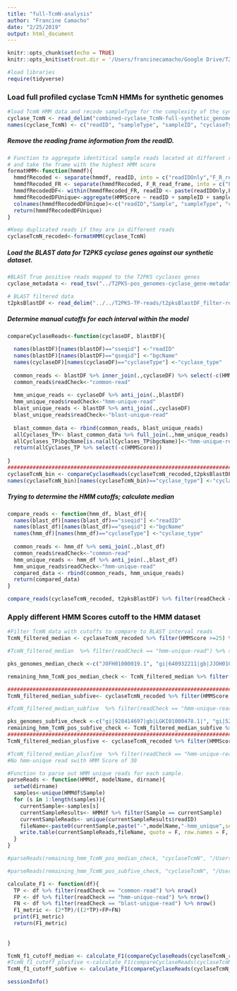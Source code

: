 ```yaml
---
title: "full-TcmN-analysis"
author: "Francine Camacho"
date: "2/25/2019"
output: html_document
---
```


```r
knitr::opts_chunk$set(echo = TRUE)
knitr::opts_knit$set(root.dir = '/Users/francinecamacho/Google Drive/T2PKS-paper/computational_analysis/synthetic_genomes/HMM-analysis/TcmN/')
```


```r
#load libraries
require(tidyverse)
```

### Load full profiled cyclase TcmN HMMs for synthetic genomes
```r
#load TcmN HMM data and recode sampleType for the complexity of the synthetic sample (#of genomes in samples)
cyclase_TcmN <- read_delim("combined-cyclase_TcmN-full-synthetic_genomes-results.txt",col_names = F, delim = "\t") 
names(cyclase_TcmN) <- c("readID", "sampleType", "sampleID", "cyclaseType", "HMMScore")
```

##### Remove the reading frame information from the readID. 
```r
# Function to aggregate identitical sample reads located at different reading frames 
# and take the frame with the highest HMM score
formatHMM<-function(hmmdf){
  hmmdfRecoded <- separate(hmmdf, readID, into = c("readIDOnly","F_R_read_frame"), sep = "/", extra = "merge")
  hmmdfRecoded_FR <- separate(hmmdfRecoded, F_R_read_frame, into = c("F_R","frameNumb"), sep = "_", extra = "merge")
  hmmdfRecodedDF<- within(hmmdfRecoded_FR, readID <- paste(readIDOnly,F_R, sep='/'))
  hmmdfRecodedDFUnique<-aggregate(HMMScore ~ readID + sampleID + sampleType + cyclaseType , hmmdfRecodedDF, max)
  colnames(hmmdfRecodedDFUnique)<-c("readID","Sample", "sampleType", "cyclaseType","HMMScore")
  return(hmmdfRecodedDFUnique)
}

#Keep duplicated reads if they are in different reads
cyclaseTcmN_recoded<-formatHMM(cyclase_TcmN)
```

##### Load the BLAST data for T2PKS cyclase genes against our synthetic dataset. 
```r
#BLAST True positive reads mapped to the T2PKS cyclases genes 
cyclase_metadata <- read_tsv("../T2PKS-pos_genomes-cyclase_gene-metadata.txt", col_names = T) %>% filter(used_in_synthetic_metagenome == "Y") %>% select(c(11:9))

# BLAST filtered data 
t2pksBlastDF <- read_delim("../../T2PKS-TP-reads/t2pksBlastDF_filter-results.txt", col_names = T, delim = "\t") %>% inner_join(.,cyclase_metadata, by= c("qseqid" = "nucl_cyclase_target_name") )%>% filter(cyclase_type == "TcmN") 

```

##### Determine manual cutoffs for each interval within the model
```r
compareCyclaseReads<-function(cyclaseDF, blastDF){
  
  names(blastDF)[names(blastDF)=="sseqid"] <-"readID"
  names(blastDF)[names(blastDF)=="qseqid"] <-"bgcName"
  names(cyclaseDF)[names(cyclaseDF)=="cyclaseType"] <-"cyclase_type"
  
  common_reads <- blastDF %>% inner_join(.,cyclaseDF) %>% select(-c(HMMScore))
  common_reads$readCheck<-"common-read"
  
  hmm_unique_reads <- cyclaseDF %>% anti_join(.,blastDF)
  hmm_unique_reads$readCheck<-"hmm-unique-read"
  blast_unique_reads <- blastDF %>% anti_join(.,cyclaseDF)
  blast_unique_reads$readCheck<-"blast-unique-read"
  
  blast_common_data <- rbind(common_reads, blast_unique_reads)
  allCyclases_TP<- blast_common_data %>% full_join(.,hmm_unique_reads) 
  allCyclases_TP$bgcName[is.na(allCyclases_TP$bgcName)]<-"hmm-unique-read"
  return(allCyclases_TP %>% select(-c(HMMScore)))
  
}
##############################################################################################
cyclaseTcmN_bin <- compareCyclaseReads(cyclaseTcmN_recoded,t2pksBlastDF)
names(cyclaseTcmN_bin)[names(cyclaseTcmN_bin)=="cyclase_type"] <-"cyclaseType"
```

##### Trying to determine the HMM cutoffs; calculate median 

```r

compare_reads <- function(hmm_df, blast_df){
  names(blast_df)[names(blast_df)=="sseqid"] <-"readID"
  names(blast_df)[names(blast_df)=="qseqid"] <-"bgcName"
  names(hmm_df)[names(hmm_df)=="cyclaseType"] <-"cyclase_type"
  
  common_reads <- hmm_df %>% semi_join(.,blast_df) 
  common_reads$readCheck<-"common-read"
  hmm_unique_reads <- hmm_df %>% anti_join(.,blast_df)
  hmm_unique_reads$readCheck<-"hmm-unique-read"
  compared_data <- rbind(common_reads, hmm_unique_reads)
  return(compared_data)
}

compare_reads(cyclaseTcmN_recoded, t2pksBlastDF) %>% filter(readCheck == "common-read") %>% mutate(medianScore = round(median(HMMScore))) %>% distinct(readCheck, medianScore) %>% ungroup()

```

### Apply different HMM Scores cutoff to the HMM dataset
```r
#Filter TcmN data with cutoffs to compare to BLAST interval reads 
TcmN_filtered_median <- cyclaseTcmN_recoded %>% filter(HMMScore >=25) %>% inner_join(.,cyclaseTcmN_bin)

#TcmN_filtered_median  %>% filter(readCheck == "hmm-unique-read") %>% separate(readID, c("scaffold_id", "rest_id"), sep = "-", remove = F) %>% distinct(scaffold_id)

pks_genomes_median_check <-c("JOFH01000019.1", "gi|640932211|gb|JJOH01000028.1|", "gi|640930959|gb|JJOH01000095.1|")

remaining_hmm_TcmN_pos_median_check <- TcmN_filtered_median %>% filter(readCheck == "hmm-unique-read") %>% separate(readID, c("scaffold_id", "rest_id"), sep = "-", remove = F) %>% filter(scaffold_id %in% pks_genomes_median_check)

####################################################################################
TcmN_filtered_median_subfive<- cyclaseTcmN_recoded %>% filter(HMMScore >=20) %>% inner_join(.,cyclaseTcmN_bin)

#TcmN_filtered_median_subfive  %>% filter(readCheck == "hmm-unique-read") %>% separate(readID, c("scaffold_id", "rest_id"), sep = "-", remove = F) %>% distinct(scaffold_id)

pks_genomes_subfive_check <-c("gi|928414697|gb|LGKI01000478.1|", "gi|529222834|ref|NC_021985.1|", "JOFH01000019.1", "AZXI01000002.1", "gi|1098134558|emb|FOXX01000014.1|", "gi|640932211|gb|JJOH01000028.1|", "gi|640930959|gb|JJOH01000095.1|")
remaining_hmm_TcmN_pos_subfive_check <- TcmN_filtered_median_subfive %>% filter(readCheck == "hmm-unique-read") %>% separate(readID, c("scaffold_id", "rest_id"), sep = "-", remove = F) %>% filter(scaffold_id %in% pks_genomes_subfive_check)
####################################################################################                                 
TcmN_filtered_median_plusfive <- cyclaseTcmN_recoded %>% filter(HMMScore>=30) %>% inner_join(.,cyclaseTcmN_bin)

#TcmN_filtered_median_plusfive  %>% filter(readCheck == "hmm-unique-read") %>% separate(readID, c("scaffold_id", "rest_id"), sep = "-", remove = F) %>% distinct(scaffold_id)
#No hmm-unique read swith HMM Score of 30
```


```r
#Function to parse out HMM unique reads for each sample. 
parseReads <- function(HMMdf, modelName, dirname){
  setwd(dirname)
  samples<-unique(HMMdf$Sample)
  for (s in 1:length(samples)){
    currentSample<-samples[s]
    currentSampleResults<- HMMdf %>% filter(Sample == currentSample)
    currentSampleReads<- unique(currentSampleResults$readID)
    fileName<-paste0(currentSample,paste("-",modelName,"-hmm_unique",sep =""), ".txt", sep ="")
    write.table(currentSampleReads,fileName, quote = F, row.names = F, col.names = F )
  }
}

#parseReads(remaining_hmm_TcmN_pos_median_check, "cyclaseTcmN", "/Users/francinecamacho/Google Drive/T2PKS-paper/computational_analysis/synthetic_genomes/HMM-analysis/TcmN/full_model-analysis/hmm-unique-analysis/median_score/")

#parseReads(remaining_hmm_TcmN_pos_subfive_check, "cyclaseTcmN", "/Users/francinecamacho/Google Drive/T2PKS-paper/computational_analysis/synthetic_genomes/HMM-analysis/TcmN/full_model-analysis/hmm-unique-analysis/minus_five_score")


```

```r

calculate_F1 <- function(df){
  TP <- df %>% filter(readCheck == "common-read") %>% nrow()
  FP <- df %>% filter(readCheck == "hmm-unique-read") %>% nrow()
  FN <- df %>% filter(readCheck == "blast-unique-read") %>% nrow()
  F1_metric <- (2*TP)/((2*TP)+FP+FN)
  print(F1_metric)
  return(F1_metric)
  
  
}

TcmN_f1_cutoff_median <- calculate_F1(compareCyclaseReads(cyclaseTcmN_recoded %>% filter(HMMScore >=25),t2pksBlastDF)) #0.2344109
#TcmN_f1_cutoff_plusfive <-calculate_F1(compareCyclaseReads(cyclaseTcmN_recoded %>% filter(HMMScore >=30),t2pksBlastDF)) #0.08862335 (534 common, 10983, blast unique, 0 hmmunique)
TcmN_f1_cutoff_subfive <- calculate_F1(compareCyclaseReads(cyclaseTcmN_recoded %>% filter(HMMScore >=20),t2pksBlastDF)) #0.4582721
```

```r
sessionInfo()
```


